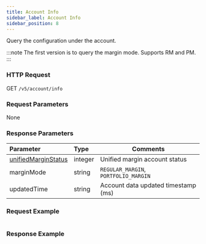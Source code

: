 ```yaml
---
title: Account Info
sidebar_label: Account Info
sidebar_position: 8
---
```

Query the configuration under the account.

:::note
The first version is to query the margin mode. Supports RM and PM.
:::

### HTTP Request
GET `/v5/account/info`

### Request Parameters
None

### Response Parameters
| Parameter | Type | Comments|
|:----- |:-----|----- |
|[unifiedMarginStatus](../enum#unifiedmarginstatus) |integer |Unified margin account status |
|marginMode |string |`REGULAR_MARGIN`, `PORTFOLIO_MARGIN`|
|updatedTime |string |Account data updated timestamp (ms)|

### Request Example

<Tabs>
<TabItem value="console" label="Console">

```http
```

</TabItem>
</Tabs>

### Response Example

<Tabs>
<TabItem value="response" label="Response">

```json

```
</TabItem>
</Tabs>